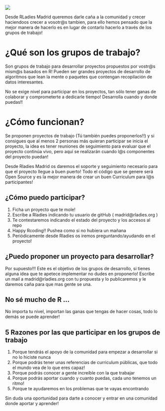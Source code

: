 
![]( R-LadiesGlobal.png)

Desde RLadies Madrid queremos darle caña a la comunidad y crecer haciendoos crecer a vosotr@s tambien, para ello hemos pensado que la mejor manera de hacerlo es en lugar de contarlo hacerlo a través de los grupos de trabajo!

# ¿Qué son los grupos de trabajo?
Son grupos de trabajo para desarrollar proyectos propuestos por vostr@s mism@s basados en R!
Pueden ser grandes proyectos de desarrollo de algoritmos que lean la mente o paquetes que contengan recopilación de datos interesantes. 

No se exige nivel para participar en los proyectos, tan sólo tener ganas de colaborar y comprometerte a dedicarle tiempo! Desarrolla cuando y donde puedas!! 

# ¿Cómo funcionan?

Se proponen proyectos de trabajo (Tú también puedes proponerlos!!) y si consigues que al menos 2 personas más quieran participar se inicia el proyecto, la idea es tener reuniones de seguimiento para evaluar que el proyecto continúa vivo, pero aquí se realizarán cuando l@s componentes del proyecto puedan! 

Desde Rladies Madrid os daremos el soporte y seguimiento necesario para que el proyecto llegue a buen puerto! Todo el código que se genere será Open Source y es la mejor manera de crear un buen Curriculum para l@s participantes!

## ¿Cómo puedo participar?
1. Ficha un proyecto que te mole! 
2. Escribe a Rladies indicando tu usuario de gitHub  ( madrid@rladies.org )
3. Te contestaremos indicando el estado del proyecto y los accesos al repo
4. Happy Rcoding!! Pushea como si no hubiera un mañana
5. Periódicamente desde Rladies os iremos preguntando/ayudando en el proyecto!

## ¿Puedo proponer un proyecto para desarrollar?
Por supuesto!!! Este es el objetivo de los grupos de desarrollo, si tienes alguna idea que te apetece implementar no dudes en proponerlo! Escribe un mail a madrid@rladies.org con tu propuesta y lo publicaremos y le daremos caña para que mas gente se una.

## No sé mucho de R ...
No importa tu nivel, importan las ganas que tengas de hacer cosas, todo lo demás se puede aprender!

## 5 Razones por las que participar en los grupos de trabajo
1. Porque tendrás el apoyo de la comunidad para empezar a desarrollar si no lo hiciste nunca
2. Porque podrás tener unas referencias de curriculum públicas, que todo el mundo vea de lo que eres capaz!
3. Porque podrás conocer a gente increíble con la que trabajar
4. Porque podrás aportar cuando y cuanto puedas, cada uno tenemos un ritmo!
5. Porque te ayudaremos en los problemas que te vayas encontrando

Sin duda una oportunidad para darte a conocer y entrar en una comunidad donde aportar y aprender!



